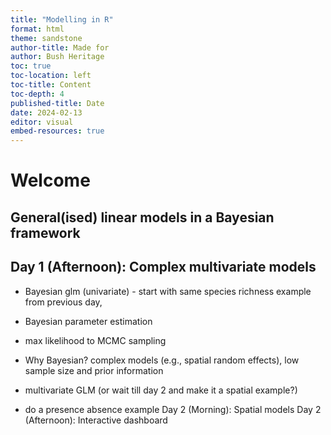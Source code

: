```yaml
---
title: "Modelling in R"
format: html
theme: sandstone
author-title: Made for
author: Bush Heritage
toc: true
toc-location: left
toc-title: Content
toc-depth: 4
published-title: Date
date: 2024-02-13
editor: visual
embed-resources: true
---
```


# Welcome

## General(ised) linear models in a Bayesian framework


## Day 1 (Afternoon): Complex multivariate models

-   Bayesian glm (univariate) - start with same species richness example from previous day,

-   Bayesian parameter estimation

-   max likelihood to MCMC sampling

-   Why Bayesian? complex models (e.g., spatial random effects), low sample size and prior information

-   multivariate GLM (or wait till day 2 and make it a spatial example?)

- do a presence absence example
Day 2 (Morning): Spatial models Day 2 (Afternoon): Interactive dashboard
